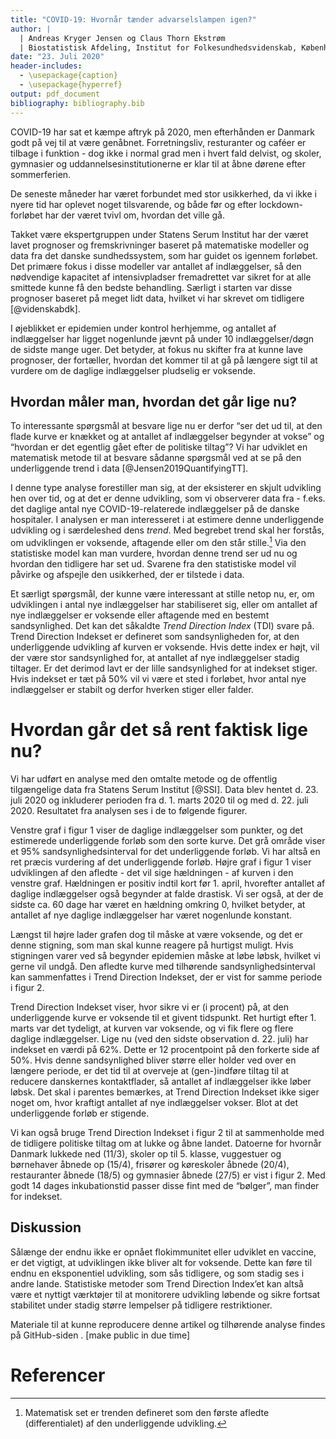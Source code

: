 ```yaml
---
title: "COVID-19: Hvornår tænder advarselslampen igen?"
author: | 
  | Andreas Kryger Jensen og Claus Thorn Ekstrøm
  | Biostatistisk Afdeling, Institut for Folkesundhedsvidenskab, Københavns Universitet 
date: "23. Juli 2020"
header-includes:
  - \usepackage{caption}
  - \usepackage{hyperref}
output: pdf_document
bibliography: bibliography.bib
---
```


COVID-19 har sat et kæmpe aftryk på 2020, men efterhånden er 
Danmark godt på vej til at være genåbnet. Forretningsliv, resturanter og caféer er tilbage i funktion - dog ikke i normal grad men i hvert fald delvist, og skoler, gymnasier og uddannelsesinstitutionerne er klar til at åbne dørene efter sommerferien.

De seneste måneder har været forbundet med stor usikkerhed, da vi ikke i nyere tid har oplevet noget tilsvarende, og både før og efter lockdown-forløbet har der været tvivl om, hvordan det ville gå.

Takket være ekspertgruppen under Statens Serum Institut har der været lavet prognoser og fremskrivninger baseret på matematiske modeller og data fra det danske sundhedssystem, som har guidet os igennem forløbet. Det primære fokus i disse modeller var antallet af indlæggelser, så den nødvendige kapacitet af intensivpladser fremadrettet var sikret for at alle smittede kunne få den bedste behandling. 
Særligt i starten var disse prognoser baseret på meget lidt data, hvilket vi har skrevet om tidligere [@videnskabdk]. 

I øjeblikket er epidemien under kontrol herhjemme, og antallet af indlæggelser har ligget nogenlunde jævnt på under 10 indlæggelser/døgn de sidste mange uger. Det betyder, at fokus nu skifter fra at kunne lave prognoser, der fortæller, hvordan det kommer til at gå på længere sigt til at vurdere om de daglige indlæggelser pludselig er voksende.

## Hvordan måler man, hvordan det går lige nu?

To interessante spørgsmål at besvare lige nu er derfor "ser det ud til, at den flade kurve er knækket og at antallet af indlæggelser begynder at vokse" og "hvordan er det egentlig gået efter de politiske tiltag"? Vi har udviklet en matematisk metode til at besvare sådanne spørgsmål ved at se på den underliggende trend i data [@Jensen2019QuantifyingTT]. 

I denne type analyse forestiller man sig, at der eksisterer en skjult udvikling hen over tid, og at det er denne udvikling, som vi observerer data fra - f.eks. det daglige antal nye COVID-19-relaterede indlæggelser på de danske hospitaler. I analysen er man interesseret i at estimere denne underliggende udvikling og i særdeleshed dens *trend*. Med begrebet trend skal her forstås, om udviklingen er voksende, aftagende eller om den står stille.^[Matematisk set er trenden defineret som den første afledte (differentialet) af den underliggende udvikling.]  Via den statistiske model kan man vurdere, hvordan denne trend ser ud nu og hvordan den tidligere har set ud. Svarene fra den statistiske model vil påvirke og afspejle den usikkerhed, der er tilstede i data.

Et særligt spørgsmål, der kunne være interessant at stille netop nu, er, om udviklingen i antal nye indlæggelser har stabiliseret sig, eller om antallet af nye indlæggelser er voksende eller aftagende med en bestemt sandsynlighed. Det kan det såkaldte *Trend Direction Index* (TDI) svare på. Trend Direction Indekset er defineret som sandsynligheden for, at den underliggende udvikling af kurven er voksende. Hvis dette index er højt, vil der være stor sandsynlighed for, at antallet af nye indlæggelser stadig tiltager. Er det derimod lavt er der lille sandsynlighed for at indekset stiger. Hvis indekset er tæt på 50% vil vi være et sted i forløbet, hvor antal nye indlæggelser er stabilt og derfor hverken stiger eller falder.

# Hvordan går det så rent faktisk lige nu?

Vi har udført en analyse med den omtalte metode og de offentlig tilgængelige data fra Statens Serum Institut [@SSI]. Data blev hentet d. 23. juli 2020 og inkluderer perioden fra d. 1. marts 2020 til og med d. 22. juli 2020. Resultatet fra analysen ses i de to følgende figurer.

\begin{figure}[htb]
\center\includegraphics{../analysis/fig1}
\caption*{Figur 1}
\end{figure}

Venstre graf i figur 1 viser de daglige indlæggelser som punkter, og det estimerede underliggende forløb som den sorte kurve. Det grå område viser et 95% sandsynlighedsinterval for det underliggende forløb. Vi har altså en ret præcis vurdering af det underliggende forløb. Højre graf i figur 1 viser udviklingen af den afledte - det vil sige hældningen - af kurven i den venstre graf. Hældningen er positiv indtil kort før 1. april, hvorefter antallet af daglige indlæggelser også begynder at falde drastisk. Vi ser også, at der de sidste ca. 60 dage har været en hældning omkring 0, hvilket betyder, at antallet af nye daglige indlæggelser har været nogenlunde konstant. 

Længst til højre lader grafen dog til måske at være voksende, og det er denne stigning, som man skal kunne reagere på hurtigst muligt. Hvis stigningen varer ved så begynder epidemien måske at løbe løbsk, hvilket vi gerne vil undgå. Den afledte kurve med tilhørende sandsynlighedsinterval kan sammenfattes i Trend Direction Indekset, der er vist for samme periode i figur 2.

\begin{figure}[htb]
\center\includegraphics{../analysis/fig2}
\caption*{Figur 2}
\end{figure}

Trend Direction Indekset viser, hvor sikre vi er (i procent) på, at den underliggende kurve er voksende til et givent tidspunkt. Ret hurtigt efter 1. marts var det tydeligt, at kurven var voksende, og vi fik flere og flere daglige indlæggelser. Lige nu (ved den sidste observation d. 22. juli) har indekset en værdi på 62\%. Dette er 12 procentpoint på den forkerte side af 50\%. Hvis denne sandsynlighed bliver større eller holder ved over en længere periode, er det tid til at overveje at (gen-)indføre tiltag til at reducere danskernes kontaktflader, så antallet af indlæggelser ikke løber løbsk. Det skal i parentes bemærkes, at Trend Direction Indekset ikke siger noget om, hvor kraftigt antallet af nye indlæggelser vokser. Blot at det underliggende forløb er stigende.

Vi kan også bruge Trend Direction Indekset i figur 2 til at sammenholde med de tidligere politiske tiltag om at lukke og åbne landet. Datoerne for hvornår Danmark lukkede ned (11/3), skoler op til 5. klasse, vuggestuer og børnehaver åbnede op (15/4), frisører og køreskoler åbnede (20/4), restauranter åbnede (18/5) og gymnasier åbnede (27/5) er vist i figur 2. Med godt 14 dages inkubationstid passer disse fint med de "bølger", man finder for indekset.

## Diskussion

Sålænge der endnu ikke er opnået flokimmunitet eller udviklet en vaccine, er det vigtigt, at udviklingen ikke bliver alt for voksende. Dette kan føre til endnu en eksponentiel udvikling, som sås tidligere, og som stadig ses i andre lande. Statistiske metoder som Trend Direction Index'et kan altså være et nyttigt værktøjer til at monitorere udvikling løbende og sikre fortsat stabilitet under stadig større lempelser på tidligere restriktioner.

Materiale til at kunne reproducere denne artikel og tilhørende analyse findes på GitHub-siden \url{https://github.com/aejensen/DK-COVID19-Trendiness}. [make public in due time]

# Referencer

<div id="refs"></div>

